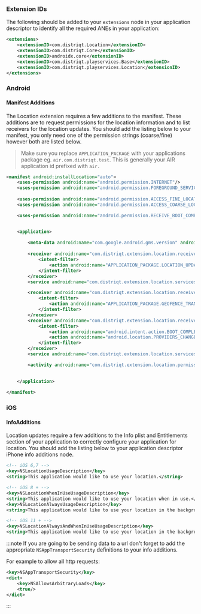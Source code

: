 
### Extension IDs

The following should be added to your `extensions` node in your application descriptor to identify all the required ANEs in your application:

```xml
<extensions>
    <extensionID>com.distriqt.Location</extensionID>
    <extensionID>com.distriqt.Core</extensionID>
    <extensionID>androidx.core</extensionID>
    <extensionID>com.distriqt.playservices.Base</extensionID>
    <extensionID>com.distriqt.playservices.Location</extensionID>
</extensions>
```



### Android

#### Manifest Additions

The Location extension requires a few additions to the manifest. These additions are to request permissions for the location information and to list receivers for the location updates. You should add the listing below to your manifest, you only need one of the permission 
strings (coarse/fine) however both are listed below.

> 
> Make sure you replace `APPLICATION_PACKAGE` with your applications package eg. `air.com.distriqt.test`.
> This is generally your AIR application id prefixed with `air.`
>

```xml
<manifest android:installLocation="auto">
	<uses-permission android:name="android.permission.INTERNET"/>
	<uses-permission android:name="android.permission.FOREGROUND_SERVICE" />
	
	<uses-permission android:name="android.permission.ACCESS_FINE_LOCATION"/>
	<uses-permission android:name="android.permission.ACCESS_COARSE_LOCATION" />

	<uses-permission android:name="android.permission.RECEIVE_BOOT_COMPLETED"/>


	<application>
	
		<meta-data android:name="com.google.android.gms.version" android:value="@integer/google_play_services_version" />
		
        <receiver android:name="com.distriqt.extension.location.receivers.LocationReceiver" android:exported="true" >
            <intent-filter>
                <action android:name="APPLICATION_PACKAGE.LOCATION_UPDATE" />
            </intent-filter>
        </receiver>
        <service android:name="com.distriqt.extension.location.services.LocationUpdateService" android:enabled="true" android:exported="true" />

        <receiver android:name="com.distriqt.extension.location.receivers.GeofenceTransitionReceiver" android:exported="true" >
            <intent-filter>
                <action android:name="APPLICATION_PACKAGE.GEOFENCE_TRANSITION_ACTION" />
            </intent-filter>
        </receiver>
        <receiver android:name="com.distriqt.extension.location.receivers.BootReceiver" android:exported="true" >
            <intent-filter>
                <action android:name="android.intent.action.BOOT_COMPLETED"/>
                <action android:name="android.location.PROVIDERS_CHANGED"/>
            </intent-filter>
        </receiver>
        <service android:name="com.distriqt.extension.location.services.GeofenceRestartService" android:exported="true" />

        <activity android:name="com.distriqt.extension.location.permissions.AuthorisationActivity" android:theme="@android:style/Theme.Translucent.NoTitleBar" android:exported="false" />

		
	</application>
	
</manifest>
```


### iOS

#### InfoAdditions

Location updates require a few additions to the Info plist and Entitlements section of your application to correctly configure your application for location. You should add the listing below to your application descriptor iPhone info additions node.

```xml
<!-- iOS 6,7 -->
<key>NSLocationUsageDescription</key>
<string>This application would like to use your location.</string>

<!-- iOS 8 + -->
<key>NSLocationWhenInUseUsageDescription</key>
<string>This application would like to use your location when in use.</string>
<key>NSLocationAlwaysUsageDescription</key>
<string>This application would like to use your location in the background.</string>

<!-- iOS 11 + -->
<key>NSLocationAlwaysAndWhenInUseUsageDescription</key>
<string>This application would like to use your location in the background and the foreground.</string>
```


:::note
If you are going to be sending data to a url don't forget to add the appropriate `NSAppTransportSecurity` definitions to your info additions.

For example to allow all http requests:

```xml
<key>NSAppTransportSecurity</key>
<dict>
	<key>NSAllowsArbitraryLoads</key>
	<true/>
</dict>
```

:::

